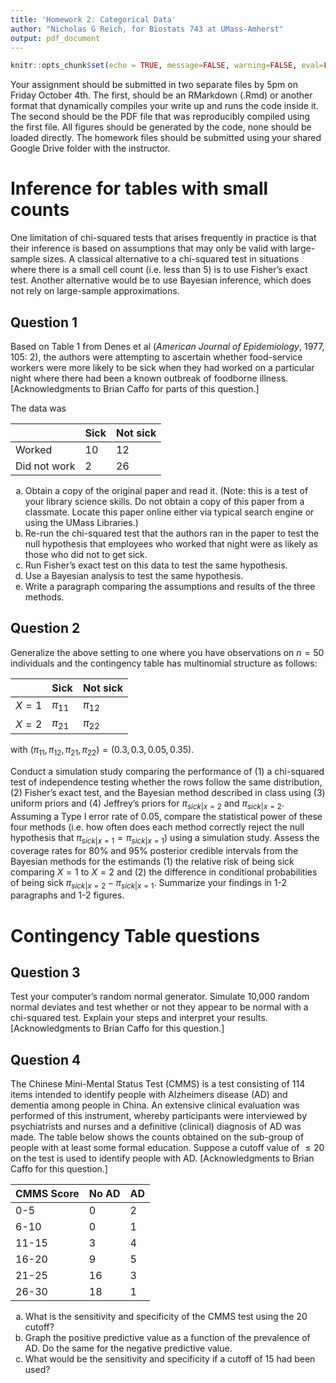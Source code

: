 ```yaml
---
title: 'Homework 2: Categorical Data'
author: "Nicholas G Reich, for Biostats 743 at UMass-Amherst"
output: pdf_document
---
```


```r
knitr::opts_chunk$set(echo = TRUE, message=FALSE, warning=FALSE, eval=FALSE)
```

Your assignment should be submitted in two separate files by 5pm on Friday October 4th. The first, should be an RMarkdown (.Rmd) or another format that dynamically compiles your write up and runs the code inside it. The second should be the PDF file that was reproducibly compiled using the first file. All figures should be generated by the code, none should be loaded directly. The homework files should be submitted using your shared Google Drive folder with the instructor. 


# Inference for tables with small counts

One limitation of chi-squared tests that arises frequently in practice is that their inference is based on assumptions that may only be valid with large-sample sizes. A classical alternative to a chi-squared test in situations where there is a small cell count (i.e. less than 5) is to use Fisher's exact test. Another alternative would be to use Bayesian inference, which does not rely on large-sample approximations.

## Question 1
Based on Table 1 from Denes et al (_American Journal of Epidemiology_, 1977, 105: 2), the authors were attempting to ascertain whether food-service workers were more likely to be sick when they had worked on a particular night where there had been a known outbreak of foodborne illness. [Acknowledgments to Brian Caffo for parts of this question.]

The data was

  &nbsp;    | Sick    | Not sick 
------------ | ------- | ------------
Worked       | 10      | 12
Did not work | 2       | 26

(a) Obtain a copy of the original paper and read it. (Note: this is a test of your library science skills. Do not obtain a copy of this paper from a classmate. Locate this paper online either via typical search engine or using the UMass Libraries.)
(b) Re-run the chi-squared test that the authors ran in the paper to test the null hypothesis that employees who worked that night were as likely as those who did not to get sick.
(c) Run Fisher's exact test on this data to test the same hypothesis.
(d) Use a Bayesian analysis to test the same hypothesis.
(e) Write a paragraph comparing the assumptions and results of the three methods.

## Question 2
Generalize the above setting to one where you have observations on $n=50$ individuals and the contingency table has multinomial structure as follows:

   &nbsp;          | Sick    | Not sick 
------------ | -------- | ------------
$X = 1$      | $\pi_{11}$| $\pi_{12}$
$X = 2$      | $\pi_{21}$| $\pi_{22}$

with $(\pi_{11}, \pi_{12}, \pi_{21}, \pi_{22}) = (0.3, 0.3, 0.05, 0.35)$. 

Conduct a simulation study comparing the performance of (1) a chi-squared test of independence testing whether the rows follow the same distribution, (2) Fisher's exact test, and the Bayesian method described in class using (3) uniform priors and (4) Jeffrey's priors for $\pi_{sick|x=2}$ and $\pi_{sick|x=2}$. Assuming a Type I error rate of 0.05, compare the statistical power of these four methods (i.e. how often does each method correctly reject the null hypothesis that $\pi_{sick|x=1}=\pi_{sick|x=1}$) using a simulation study. Assess the coverage rates for 80% and 95% posterior credible intervals from the Bayesian methods for the estimands (1) the relative risk of being sick comparing $X=1$ to $X=2$ and (2) the difference in conditional probabilities of being sick $\pi_{sick|x=2}-\pi_{sick|x=1}$. Summarize your findings in 1-2 paragraphs and 1-2 figures. 

# Contingency Table questions

## Question 3

Test your computer's random normal generator. Simulate 10,000 random normal deviates and test whether or not they appear to be normal with a chi-squared test. Explain your steps and interpret your results. [Acknowledgments to Brian Caffo for this question.]

## Question 4

The Chinese Mini-Mental Status Test (CMMS) is a test consisting of 114 items intended to identify people with Alzheimers disease (AD) and dementia among people in China. An extensive clinical evaluation was performed of this instrument, whereby participants were interviewed by psychiatrists and nurses and a definitive (clinical) diagnosis of AD was made. The table below shows the counts obtained on the sub-group of people with at least some formal education. Suppose a cutoff value of $\leq 20$ on the test is used to identify people with AD. [Acknowledgments to Brian Caffo for this question.]

 CMMS Score  | No AD   | AD 
------------ | ------- | ------------
0-5          | 0       | 2
6-10         | 0       | 1
11-15        | 3       | 4
16-20        | 9       | 5
21-25        | 16       | 3
26-30        | 18       | 1

(a) What is the sensitivity and specificity of the CMMS test using the 20 cutoff?
(b) Graph the positive predictive value as a function of the prevalence of AD. Do the same for the negative predictive value.
(c) What would be the sensitivity and specificity if a cutoff of 15 had been used?

